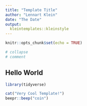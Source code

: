 ```yaml
---
title: "Template Title"
author: "Lennart Klein"
date: "The Date"
output: 
  kleintemplates::kleinstyle
---
```


```r
knitr::opts_chunk$set(echo = TRUE)

# collapse
# comment
```

## Hello World

```r
library(tidyverse)
```


```r
cat("Very Cool Template!")
beepr::beep("coin")
```

